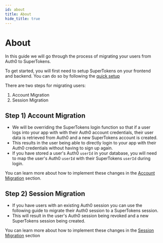 ```yaml
---
id: about
title: About
hide_title: true
---
```


# About

In this guide we will go through the process of migrating your users from Auth0 to SuperTokens.

To get started, you will first need to setup SuperTokens on your frontend and backend. You can do so by following the [quick setup](/docs/thirdpartyemailpassword/quick-setup/frontend)

There are two steps for migrating users:

1. Account Migration
2. Session Migration


## Step 1) Account Migration

- We will be overriding the SuperTokens login function so that if a user logs into your app with with their Auth0 account credentials, their user data is retrieved from Auth0 and a new SuperTokens account is created.
- This results in the user being able to directly login to your app with their Auth0 credentials without having to sign up again.
- If you have stored a user's Auth0 `userId` in your database, you will need to map the user's Auth0 `userId` with their SuperTokens `userId` during login.

You can learn more about how to implement these changes in the [Account Migration](./account-migration/modifications-to-login) section.

## Step 2) Session Migration
- If you have users with an existing Auth0 session you can use the following guide to migrate their Auth0 session to a SuperTokens session.
- This will result in the user's Auth0 session being revoked and a new SuperTokens session being created.

You can learn more about how to implement these changes in the [Session Migration](./session-migration) section